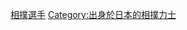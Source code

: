 {{Template:Category:出身於日本的相撲力士|愛知縣}}
[[Category:愛知縣運動員|相撲選手]]
[[Category:出身於日本的相撲力士|Category:出身於日本的相撲力士]]
